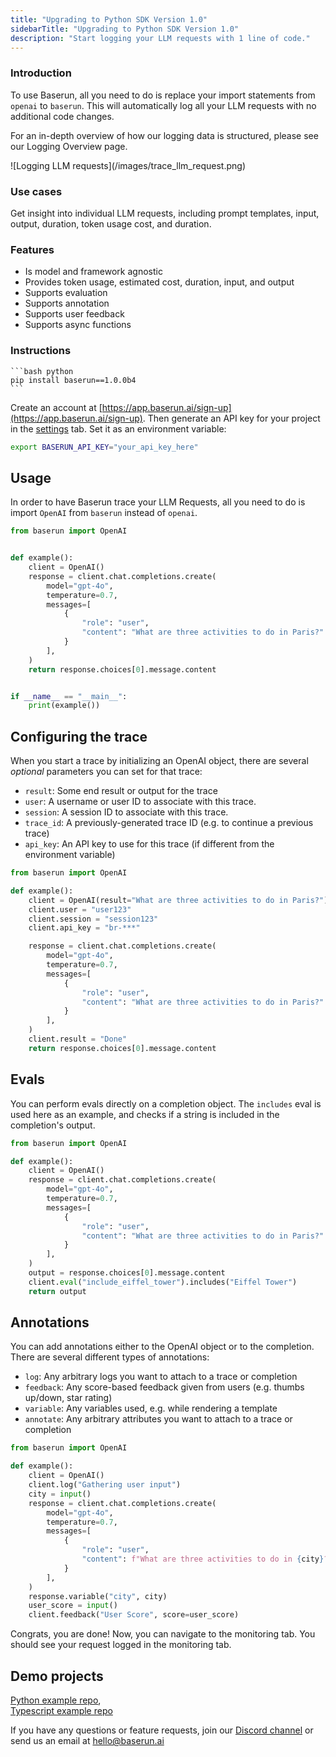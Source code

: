 ```yaml
---
title: "Upgrading to Python SDK Version 1.0"
sidebarTitle: "Upgrading to Python SDK Version 1.0"
description: "Start logging your LLM requests with 1 line of code."
---
```


### Introduction

To use Baserun, all you need to do is replace your import statements from `openai` to `baserun`. This will automatically log all your LLM requests with no additional code changes.

For an in-depth overview of how our logging data is structured, please see our Logging Overview page.

<Frame>![Logging LLM requests](/images/trace_llm_request.png)</Frame>

### Use cases

Get insight into individual LLM requests, including prompt templates, input, output, duration, token usage cost, and duration.

### Features

- Is model and framework agnostic
- Provides token usage, estimated cost, duration, input, and output
- Supports evaluation
- Supports annotation
- Supports user feedback
- Supports async functions

### Instructions

<Steps>
<Step title="Install Baserun SDK">

<CodeGroup>

    ```bash python
    pip install baserun==1.0.0b4
    ```

</CodeGroup>
</Step>
<Step title="Generate an API key">

Create an account at [https://app.baserun.ai/sign-up](https://app.baserun.ai/sign-up). Then generate an API key for your project in the [settings](https://app.baserun.ai/settings) tab. Set it as an environment variable:

```bash
export BASERUN_API_KEY="your_api_key_here"
```

## Usage

In order to have Baserun trace your LLM Requests, all you need to do is import `OpenAI` from `baserun` instead of `openai`.

<CodeGroup>

```python python
from baserun import OpenAI


def example():
    client = OpenAI()
    response = client.chat.completions.create(
        model="gpt-4o",
        temperature=0.7,
        messages=[
            {
                "role": "user",
                "content": "What are three activities to do in Paris?"
            }
        ],
    )
    return response.choices[0].message.content


if __name__ == "__main__":
    print(example())
```

</CodeGroup>

## Configuring the trace

When you start a trace by initializing an OpenAI object, there are several _optional_ parameters you can set for that trace:

- `result`: Some end result or output for the trace
- `user`: A username or user ID to associate with this trace.
- `session`: A session ID to associate with this trace.
- `trace_id`: A previously-generated trace ID (e.g. to continue a previous trace)
- `api_key`: An API key to use for this trace (if different from the environment variable)

```python
from baserun import OpenAI

def example():
    client = OpenAI(result="What are three activities to do in Paris?")
    client.user = "user123"
    client.session = "session123"
    client.api_key = "br-***"

    response = client.chat.completions.create(
        model="gpt-4o",
        temperature=0.7,
        messages=[
            {
                "role": "user",
                "content": "What are three activities to do in Paris?"
            }
        ],
    )
    client.result = "Done"
    return response.choices[0].message.content
```

## Evals

You can perform evals directly on a completion object. The `includes` eval is used here as an example, and checks if a string is included in the completion's output.

```python
from baserun import OpenAI

def example():
    client = OpenAI()
    response = client.chat.completions.create(
        model="gpt-4o",
        temperature=0.7,
        messages=[
            {
                "role": "user",
                "content": "What are three activities to do in Paris?"
            }
        ],
    )
    output = response.choices[0].message.content
    client.eval("include_eiffel_tower").includes("Eiffel Tower")
    return output
```

## Annotations

You can add annotations either to the OpenAI object or to the completion. There are several different types of annotations:

- `log`: Any arbitrary logs you want to attach to a trace or completion
- `feedback`: Any score-based feedback given from users (e.g. thumbs up/down, star rating)
- `variable`: Any variables used, e.g. while rendering a template
- `annotate`: Any arbitrary attributes you want to attach to a trace or completion

```python
from baserun import OpenAI

def example():
    client = OpenAI()
    client.log("Gathering user input")
    city = input()
    response = client.chat.completions.create(
        model="gpt-4o",
        temperature=0.7,
        messages=[
            {
                "role": "user",
                "content": f"What are three activities to do in {city}?"
            }
        ],
    )
    response.variable("city", city)
    user_score = input()
    client.feedback("User Score", score=user_score)
```

Congrats, you are done! Now, you can navigate to the monitoring tab. You should see your request logged in the monitoring tab.


## Demo projects

[Python example repo](https://github.com/baserun-ai/testing-agent/), <br />
[Typescript example repo](https://github.com/baserun-ai/testing-agent-js)

If you have any questions or feature requests, join our [Discord channel](https://discord.com/invite/xEPFsvSmkb) or send us an email at [hello@baserun.ai](mailto:hello@baserun.ai)
